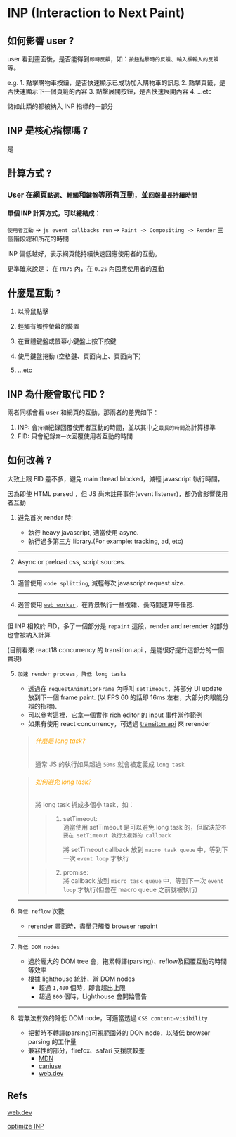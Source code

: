 # INP (Interaction to Next Paint)

## 如何影響 user ?

  user 看到畫面後，是否能得到`即時反饋`，如：`按鈕點擊時的反饋`、`輸入框輸入的反饋`等。

  e.g.
    1. 點擊購物車按鈕，是否快速顯示已成功加入購物車的訊息
    2. 點擊頁籤，是否快速顯示下一個頁籤的內容
    3. 點擊展開按鈕，是否快速展開內容
    4. ...etc

  諸如此類的都被納入 INP 指標的一部分

## INP 是核心指標嗎 ?

  是

## 計算方式 ?

### User 在網頁`點選`、`輕觸`和`鍵盤`等所有互動，並`回報最長持續時間`

#### 單個 INP 計算方式，可以總結成：
  `使用者互動` -> `js event callbacks run` -> `Paint -> Compositing -> Render` 三個階段總和所花的時間

  INP 偏低越好，表示網頁能持續快速回應使用者的互動。

  更準確來說是： 在 `PR75` 內，在 `0.2s` 內回應使用者的互動

## 什麼是互動 ?
  1. 以滑鼠點擊

  2. 輕觸有觸控螢幕的裝置

  3. 在實體鍵盤或螢幕小鍵盤上按下按鍵

  4. 使用鍵盤捲動 (空格鍵、頁面向上、頁面向下）

  5. ...etc

## INP 為什麼會取代 FID ?

  兩者同樣會看 user 和網頁的互動，那兩者的差異如下：
  
  1. INP: 會`持續`紀錄回覆使用者互動的時間，並以其中之`最長的時間`為計算標準
  2. FID: 只會紀錄`第一次`回覆使用者互動的時間


## 如何改善 ?

  大致上跟 FID 差不多，避免 main thread blocked，減輕 javascript 執行時間，

  因為即使 HTML parsed ，但 JS 尚未註冊事件(event listener)，都仍會影響使用者互動

  1. 避免首次 render 時:
      * 執行 heavy javascript, 適當使用 async.
      * 執行過多第三方 library.(For example: tracking, ad, etc)

      ---

  2. Async or preload css, script sources.

      ---

  3. 適當使用 `code splitting`, 減輕每次 javascript request size.

      ---

  4. 適當使用 [`web worker`](https://developer.mozilla.org/en-US/docs/Web/API/Web_Workers_API/Using_web_workers)，在背景執行一些複雜、長時間運算等任務.

      ---

  但 INP 相較於 FID，多了一個部分是 `repaint` 這段，render and rerender 的部分也會被納入計算

  (目前看來 react18 concurrency 的 transition api ，是能很好提升這部分的一個實現)

  5. `加速 render process`，`降低 long tasks`
      - 透過在 `requestAnimationFrame` 內呼叫 `setTimeout`，將部分 UI update 放到下一個 frame paint. (以 FPS 60 的話即 16ms 左右，大部分肉眼能分辨的指標).
      - 可以參考[這裡](https://web.dev/articles/optimize-inp#yield_to_allow_rendering_work_to_occur_sooner)，它拿一個實作 rich editor 的 input 事件當作範例
      - 如果有使用 react concurrency，可透過 [transiton api](https://react.dev/reference/react/useTransition) 來 rerender

      > ###### <font color='orange'>什麼是 long task?</font>
      > 通常 JS 的執行如果超過 `50ms` 就會被定義成 `long task`
      >

      > ###### <font color='orange'>如何避免 long task?</font>
      > 
      > 將 long task 拆成多個小 task，如：
      >
      >> 1. setTimeout:<br/>
      >>    適當使用 setTimeout 是可以避免 long task 的，但取決於`不要在 setTimeout 執行太複雜的 callback`
      >>
      >>    將 setTimeout callback 放到 `macro task queue` 中，等到下一次 `event loop` 才執行
      >
      >> 2. promise:<br/>
      >>    將 callback 放到 `micro task queue` 中，等到下一次 `event loop` 才執行(但會在 macro queue 之前就被執行)

      ---

  6. `降低 reflow` 次數
      - rerender 畫面時，盡量只觸發 browser repaint

      ---

  7. `降低 DOM nodes`
      - 過於龐大的 DOM tree 會，拖累轉譯(parsing)、reflow及回覆互動的時間等效率
      - 根據 lighthouse 統計，當 DOM nodes 
        - 超過 `1,400` 個時，即會超出上限
        - 超過 `800` 個時，Lighthouse 會開始警告

      ---

  8. 若無法有效的降低 DOM node，可適當透過 `CSS content-visibility`
      - 把暫時不轉譯(parsing)可視範圍外的 DON node，以降低 browser parsing 的工作量
      - 兼容性的部分，firefox、safari 支援度較差
        - [MDN](https://developer.mozilla.org/en-US/docs/Web/CSS/content-visibility#browser_compatibility)
        - [caniuse](https://caniuse.com/?search=content-visibility)
        - [web.dev](https://web.dev/articles/content-visibility)

## Refs

  [web.dev](https://web.dev/articles/inp)

  [optimize INP](https://web.dev/articles/optimize-inp)

